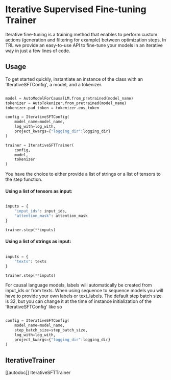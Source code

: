 # Iterative Supervised Fine-tuning Trainer 

Iterative fine-tuning is a training method that enables to perform custom actions (generation and filtering for example) between optimization steps. In TRL we provide an easy-to-use API to fine-tune your models in an iterative way in just a few lines of code.

## Usage

To get started quickly, instantiate an instance of the class with an 'IterativeSFTConfig', a model, and a tokenizer.

```python

model = AutoModelForCausalLM.from_pretrained(model_name)
tokenizer = AutoTokenizer.from_pretrained(model_name)
tokenizer.pad_token = tokenizer.eos_token

config = IterativeSFTConfig(
    model_name=model_name,
    log_with=log_with,
    project_kwargs={"logging_dir":logging_dir}
)

trainer = IterativeSFTTrainer(
    config,
    model,
    tokenizer
)

```

You have the choice to either provide a list of strings or a list of tensors to the step function. 

#### Using a list of tensors as input:

```python

inputs = {
    "input_ids": input_ids,
    "attention_mask": attention_mask
}

trainer.step(**inputs)

```

#### Using a list of strings as input:

```python

inputs = {
    "texts": texts
}

trainer.step(**inputs)

```

For causal language models, labels will automatically be created from input_ids or from texts. When using sequence to sequence models you will have to provide your own labels or text_labels.
The default step batch size is 32, but you can change it at the time of instance initialization of the 'IterativeSFTConfig' like so

```python

config = IterativeSFTConfig(
    model_name=model_name,
    step_batch_size=step_batch_size, 
    log_with=log_with,
    project_kwargs={"logging_dir":logging_dir}
)

```

## IterativeTrainer

[[autodoc]] IterativeSFTTrainer
